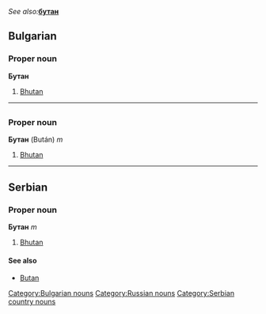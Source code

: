 ''See also: '''''[[бутан]]'''
==Bulgarian==
[[Category:Bulgarian nouns]]
===Proper noun===
'''Бутан'''
#[[Bhutan]]


----
=={{ru}}==
[[Category:Russian nouns]]
===Proper noun===
'''Бутан''' (Bután) ''m''
#[[Bhutan]]


----
==Serbian==
===Proper noun===
'''Бутан''' ''m''
#[[Bhutan]]
====See also====
*[[Butan]]
[[Category:Serbian country nouns]]